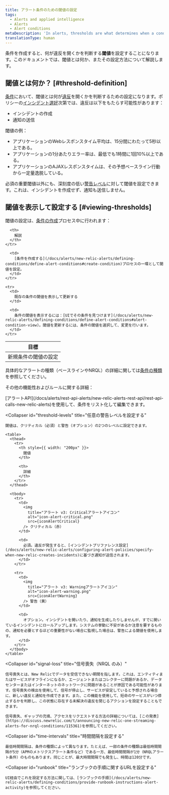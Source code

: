 ```yaml
---
title: アラート条件のための閾値の設定
tags:
  - Alerts and applied intelligence
  - Alerts
  - Alert conditions
metaDescription: 'In alerts, thresholds are what determines when a condition will trigger a violation.'
translationType: human
---
```




条件を作成すると、何が違反を開くかを判断する**閾値**を設定することになります。このドキュメントでは、閾値とは何か、またその設定方法について解説します。

## 閾値とは何か？ [#threshold-definition]

[条件](/docs/using-new-relic/welcome-new-relic/get-started/glossary#alert-condition)において、閾値とは何が[違反](/docs/using-new-relic/welcome-new-relic/get-started/glossary#alert-violation)を開くかを判断するための設定になります。ポリシーの[インシデント選好](/docs/alerts/new-relic-alerts/configuring-alert-policies/specify-when-new-relic-creates-incidents)次第では、違反は以下をもたらす可能性があります：

* インシデントの作成
* 通知の送信

閾値の例：

* アプリケーションのWebレスポンスタイム平均は、15分間にわたって5秒以上である。
* アプリケーションの1分あたりエラー率は、最低でも1時間に1回10%以上である。
* アプリケーションのAJAXレスポンスタイムは、その予想ベースライン行動から一定量逸脱している。

必須の重要閾値以外にも、深刻度の低い[警告レベル](#threshold-levels)に対して閾値を設定できます。これは、インシデントを作成せず、通知も送信しません。

## 閾値を表示して設定する [#viewing-thresholds]

閾値の設定は、[条件の作成](/docs/alerts/new-relic-alerts/defining-conditions/define-alert-conditions)プロセス中に行われます：

<table>
  <thead>
    <tr>
      <th style={{ width: "220px" }}>
        目標
      </th>

      <th>
        解説
      </th>
    </tr>
  </thead>

  <tbody>
    <tr>
      <td>
        新規条件の閾値の設定
      </td>

      <td>
        [条件を作成する](/docs/alerts/new-relic-alerts/defining-conditions/define-alert-conditions#create-condition)プロセスの一環として閾値を設定。
      </td>
    </tr>

    <tr>
      <td>
        既存の条件の閾値を表示して更新する
      </td>

      <td>
        条件の閾値を表示するには：[UIでその条件を見つけます](/docs/alerts/new-relic-alerts/defining-conditions/define-alert-conditions#alert-condition-view)。閾値を更新するには、条件の閾値を選択して、変更を行います。
      </td>
    </tr>
  </tbody>
</table>

具体的なアラートの種類（ベースラインやNRQL）の詳細に関しては[条件の種類](/docs/alerts/new-relic-alerts/defining-conditions/define-alert-conditions#condition-types)を参照してください。

その他の機能性およびルールに関する詳細：

<CollapserGroup>
  <Collapser
    id="use-api"
    title="アラートAPIを使用する"
  >
    [アラートAPI](/docs/alerts/rest-api-alerts/new-relic-alerts-rest-api/rest-api-calls-new-relic-alerts)を使用して、条件をリスト化して編集できます。
  </Collapser>

  <Collapser
    id="threshold-levels"
    title="任意の警告レベルを設定する"
  >
    閾値は、クリティカル（必須）と警告（オプション）の2つのレベルに設定できます。

    <table>
      <thead>
        <tr>
          <th style={{ width: "200px" }}>
            閾値
          </th>

          <th>
            詳細
          </th>
        </tr>
      </thead>

      <tbody>
        <tr>
          <td>
            <img
              title="アラート v3: Criticalアラートアイコン"
              alt="icon-alert-critical.png"
              src={iconAlertCritical}
            /> クリティカル（赤）
          </td>

          <td>
            必須。違反が発生すると、[インシデントプリファレンス設定](/docs/alerts/new-relic-alerts/configuring-alert-policies/specify-when-new-relic-creates-incidents)に基づき通知が送信されます。
          </td>
        </tr>

        <tr>
          <td>
            <img
              title="アラート v3: Warningアラートアイコン"
              alt="icon-alert-warning.png"
              src={iconAlertWarning}
            /> 警告（黄）
          </td>

          <td>
            オプション。インシデントを開いたり、通知を生成したりしませんが、すでに開いているインシデントにロールアップします。システムの挙動に不安があるか注意を要するものの、通知を必要とするほどの重要性がない場合に監視した場合は、警告による閾値を使用します。
          </td>
        </tr>
      </tbody>
    </table>
  </Collapser>

  <Collapser
    id="signal-loss"
    title="信号喪失（NRQL のみ）"
  >
    信号喪失とは、New Relicでデータを受信できない期間を指します。これは、エンティティまたはサービスがオフラインになるか、エージェントまたはコレクターに問題があるか、データセンターまたはインターネットのネットワークに問題があることが原因である可能性があります。信号喪失の検出を使用して、信号が停止し、サービスが安定していると予想される場合に、新しい違反と通知を作成できます。また、この機能を使用して、短命のサービスがいつ停止するかを判断し、この状態に存在する未解決の違反を閉じるアクションを設定することもできます。

    信号喪失、ギャップの充填、アクセスをリクエストする方法の詳細については、[この発表](https://discuss.newrelic.com/t/announcing-new-relic-one-streaming-alerts-for-nrql-conditions/115361)を参照してください。
  </Collapser>

  <Collapser
    id="time-intervals"
    title="時間間隔を設定する"
  >
    最低時間間隔は、条件の種類によって異なります。たとえば、一部の条件の種類は最低時間間隔が5分（APMのメトリクスアラート条件など）である一方、最低時間間隔が1分（NRQLアラート条件）のものもあります。同じことが、最大時間間隔でも発生し、時間は120分です。
  </Collapser>

  <Collapser
    id="runbook"
    title="ランブックの手順に関するURLを設定する"
  >
    UI経由でこれを設定する方法に関しては、[ランブックの手順](/docs/alerts/new-relic-alerts/defining-conditions/provide-runbook-instructions-alert-activity)を参照してください。
  </Collapser>
</CollapserGroup>
